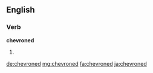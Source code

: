 ==English==

===Verb===
'''chevroned'''

# {{past of|chevron}}

[[de:chevroned]]
[[mg:chevroned]]
[[fa:chevroned]]
[[ja:chevroned]]